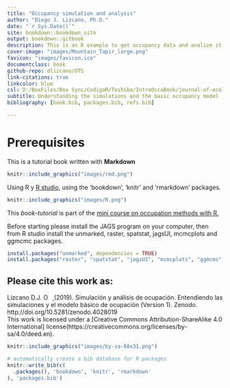--- 
title: "Occupancy simulation and analysis"
author: "Diego J. Lizcano, Ph.D."
date: "`r Sys.Date()`"
site: bookdown::bookdown_site
output: bookdown::gitbook
description: This is an R example to get occupancy data and analize it.
cover-image: "images/Mountain_Tapir_large.png"
favicon: "images/favicon.ico"
documentclass: book
github-repo: dlizcano/OTS
link-citations: true
linkcolor: blue
csl: D:/BoxFiles/Box Sync/CodigoR/Toshiba/IntroOccuBook/journal-of-ecology.csl
subtitle: Understanding the simulations and the basic occupancy model
bibliography: [book.bib, packages.bib, refs.bib]

---

# Prerequisites

This is a tutorial book written with **Markdown**

```{r echo=FALSE, fig.align='left', fig.width=2}
knitr::include_graphics("images/rmd.png")
```


Using  R y [R studio](https://www.rstudio.com/), using the 'bookdown', 'knitr' and 'rmarkdown' packages.

```{r echo=FALSE, fig.align='left', fig.width=2}
knitr::include_graphics("images/R.png")
```


This _book-tutorial_ is part of the [mini course on occupation methods with R.](http://dlizcano.github.io/OTS)

Before starting please install the JAGS program on your computer, then from R studio install the unmarked, raster, spatstat, jagsUI, mcmcplots and ggmcmc packages.

```{r eval=FALSE}
install.packages("unmarked", dependencies = TRUE)
install.packages("raster", "spatstat", "jagsUI", "mcmcplots", "ggmcmc", dependencies = TRUE)
```


## Please cite this work as:

Lizcano D.J.
  <a itemprop="sameAs" content="https://orcid.org/0000-0002-9648-0576" href="https://orcid.org/0000-0002-9648-0576" target="orcid.widget" rel="me noopener noreferrer" style="horizontal-align:left;">
  <img src="https://orcid.org/sites/default/files/images/orcid_16x16.png" style="width:1em;margin-right:.5em;" alt="ORCID iD icon">
  </a> (2019). Simulación y análisis de ocupación. Entendiendo las simulaciones y el modelo básico de ocupación (Version 1). Zenodo. http://doi.org/10.5281/zenodo.4028019  
This work is licensed under a [Creative Commons Attribution-ShareAlike 4.0 International] license(https://creativecommons.org/licenses/by-sa/4.0/deed.en).

```{r echo=FALSE, fig.align='left', fig.width=3}
knitr::include_graphics("images/by-sa-88x31.png")
```


```{r include=FALSE}
# automatically create a bib database for R packages
knitr::write_bib(c(
  .packages(), 'bookdown', 'knitr', 'rmarkdown'
), 'packages.bib')
```
